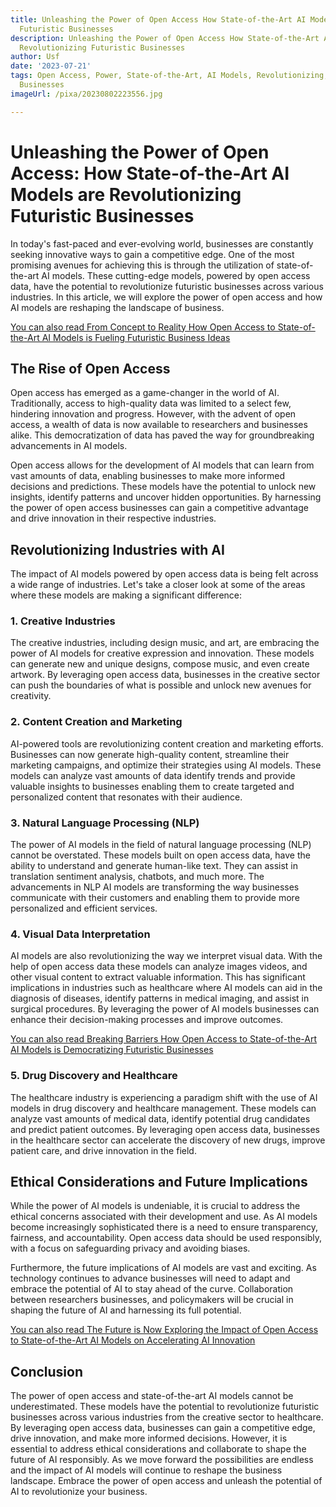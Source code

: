 ```yaml
---
title: Unleashing the Power of Open Access How State-of-the-Art AI Models are Revolutionizing
  Futuristic Businesses
description: Unleashing the Power of Open Access How State-of-the-Art AI Models are
  Revolutionizing Futuristic Businesses
author: Usf
date: '2023-07-21'
tags: Open Access, Power, State-of-the-Art, AI Models, Revolutionizing, Futuristic
  Businesses
imageUrl: /pixa/20230802223556.jpg

---
```

# Unleashing the Power of  Open Access: How State-of-the-Art AI Models are Revolutionizing Futuristic Businesses

In today's fast-paced and ever-evolving world, businesses are constantly seeking  innovative ways to gain a competitive  edge. One of the most promising  avenues  for achieving this  is through  the utilization of state-of-the-art AI models. These cutting-edge models, powered by open access data, have the potential to revolutionize futuristic businesses across various industries. In this  article, we will explore the power  of open access and how AI  models are  reshaping the  landscape of business.

[You can also read From Concept to Reality How Open Access to State-of-the-Art AI Models is Fueling Futuristic Business Ideas](From%20Concept%20to%20Reality%20How%20Open%20Access%20to%20State-of-the-Art%20AI%20Models%20is%20Fueling%20Futuristic%20Business%20Ideas)


## The Rise of Open  Access

Open  access has emerged as a game-changer in the world  of  AI. Traditionally, access to high-quality data  was limited to a select few, hindering  innovation and progress. However, with the advent of open access, a wealth of data is now available to researchers and businesses  alike.  This democratization of data  has paved the way for groundbreaking  advancements in  AI models.

Open access allows for the development of AI models that can learn from vast amounts of data, enabling businesses to make more informed decisions and predictions. These models have the  potential to unlock new insights, identify patterns and uncover hidden opportunities. By harnessing the power of open access businesses can gain a competitive advantage and drive innovation in their respective industries.

##  Revolutionizing Industries with AI

The impact of AI models powered by open access data is being felt across a wide range of industries. Let's take a closer look at some of the areas where these  models are making a significant difference:

### 1. Creative Industries

The creative industries, including design music, and art, are embracing the power of AI models for creative expression and innovation. These models can generate new and unique designs, compose music, and even create artwork. By leveraging open access data, businesses in the creative  sector can push  the boundaries of what is  possible and unlock new avenues for creativity.

### 2. Content Creation and  Marketing

AI-powered tools are revolutionizing content creation and marketing efforts. Businesses can now generate high-quality content, streamline their marketing campaigns, and optimize  their strategies using AI models.  These models can analyze vast amounts of  data identify trends and provide valuable insights to businesses  enabling them to create  targeted and  personalized content that resonates with their audience.

### 3. Natural Language Processing (NLP)

The power of AI models  in the field  of natural language processing (NLP) cannot be overstated. These models built on open access data, have the ability to understand and generate human-like  text. They can assist in translation sentiment analysis, chatbots, and much more. The advancements  in NLP AI models are transforming the way businesses communicate with their customers and enabling them to  provide more personalized and  efficient services.

### 4. Visual Data Interpretation

AI models are also revolutionizing the way we interpret visual data. With the  help of open access data these models can  analyze images videos, and other visual content to extract valuable information. This has significant implications in industries such as healthcare where AI models can aid in the  diagnosis of diseases, identify patterns in medical  imaging, and  assist in surgical procedures. By leveraging  the power of AI  models businesses can enhance their decision-making processes and improve outcomes.

[You can also read Breaking Barriers How Open Access to State-of-the-Art AI Models is Democratizing Futuristic Businesses](Breaking%20Barriers%20How%20Open%20Access%20to%20State-of-the-Art%20AI%20Models%20is%20Democratizing%20Futuristic%20Businesses)


### 5. Drug Discovery and Healthcare

The healthcare industry is experiencing a paradigm shift with the use of AI models in drug discovery and  healthcare management. These models can analyze vast amounts of medical data, identify potential  drug candidates and predict patient outcomes. By leveraging open access data, businesses in  the healthcare sector can accelerate the discovery of new drugs, improve patient care,  and drive innovation in the field.

## Ethical Considerations  and Future Implications

While the power of AI models is undeniable, it is crucial to  address the ethical concerns associated  with their development and use.  As AI models  become  increasingly sophisticated there is a need to ensure transparency, fairness,  and accountability. Open access data should be used responsibly, with a focus on safeguarding privacy and avoiding biases.

Furthermore, the future implications of AI models are  vast  and exciting. As technology continues to advance businesses will need to adapt and embrace the potential of AI to stay  ahead of the curve. Collaboration between researchers businesses, and  policymakers will be crucial in  shaping the future of AI  and harnessing its full potential.

[You can also read The Future is Now Exploring the Impact of Open Access  to State-of-the-Art AI Models on Accelerating AI Innovation](The%20Future%20is%20Now%20Exploring%20the%20Impact%20of%20Open%20Access%20to%20State-of-the-Art%20AI%20Models%20on%20Accelerating%20AI%20Innovation)


## Conclusion

The power of open access and state-of-the-art AI models cannot be underestimated. These  models  have the  potential to revolutionize futuristic businesses across  various industries from the creative sector to  healthcare.  By leveraging  open access data, businesses can gain  a competitive edge, drive innovation, and make more informed decisions. However, it is essential to address ethical considerations and collaborate to shape  the  future of AI responsibly. As we move forward the possibilities  are  endless and the impact of  AI  models will continue to reshape the business landscape. Embrace the power of open access  and  unleash the  potential  of AI to revolutionize your business.